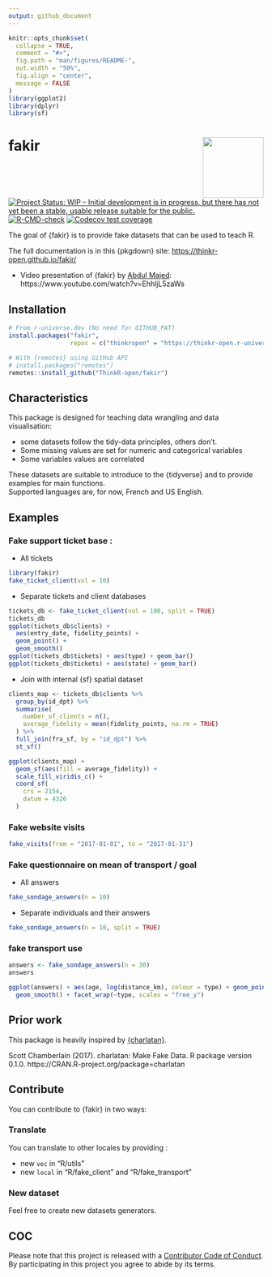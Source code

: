 ```yaml
---
output: github_document
---
```


<!-- README.md is generated from README.Rmd. Please edit that file -->

```r
knitr::opts_chunk$set(
  collapse = TRUE,
  comment = "#>",
  fig.path = "man/figures/README-",
  out.width = "50%",
  fig.align = "center",
  message = FALSE
)
library(ggplot2)
library(dplyr)
library(sf)
```

# fakir <img src="man/figures/logo.png" align="right" alt="" width="120" />

<!-- badges: start -->
[![Project Status: WIP – Initial development is in progress, but there has not yet been a stable, usable release suitable for the public.](http://www.repostatus.org/badges/latest/wip.svg)](http://www.repostatus.org/#wip)
[![R-CMD-check](https://github.com/ThinkR-open/fakir/workflows/R-CMD-check/badge.svg)](https://github.com/ThinkR-open/fakir/actions)
[![Codecov test coverage](https://codecov.io/gh/ThinkR-open/fakir/branch/master/graph/badge.svg)](https://codecov.io/gh/ThinkR-open/fakir?branch=master)
<!-- badges: end -->

The goal of {fakir} is to provide fake datasets that can be used to teach R.  

The full documentation is in this {pkgdown} site: <https://thinkr-open.github.io/fakir/>

- Video presentation of {fakir} by [Abdul Majed](https://twitter.com/1littlecoder): https://www.youtube.com/watch?v=EhhljL5zaWs

## Installation

```r
# From r-universe.dev (No need for GITHUB_PAT)
install.packages("fakir", 
                 repos = c("thinkropen" = "https://thinkr-open.r-universe.dev"))

# With {remotes} using GitHub API
# install.packages("remotes")
remotes::install_github("ThinkR-open/fakir")
```


## Characteristics

This package is designed for teaching data wrangling and data visualisation:

- some datasets follow the tidy-data principles, others don't. 
- Some missing values are set for numeric and categorical variables
- Some variables values are correlated

These datasets are suitable to introduce to the {tidyverse} and to provide examples for main functions.  
Supported languages are, for now, French and US English.

## Examples

### Fake support ticket base : 

- All tickets
```r
library(fakir)
fake_ticket_client(vol = 10)
```

- Separate tickets and client databases
```r
tickets_db <- fake_ticket_client(vol = 100, split = TRUE)
tickets_db
ggplot(tickets_db$clients) +
  aes(entry_date, fidelity_points) +
  geom_point() +
  geom_smooth()
ggplot(tickets_db$tickets) + aes(type) + geom_bar()
ggplot(tickets_db$tickets) + aes(state) + geom_bar()
```

- Join with internal {sf} spatial dataset
```r
clients_map <- tickets_db$clients %>% 
  group_by(id_dpt) %>% 
  summarise(
    number_of_clients = n(),
    average_fidelity = mean(fidelity_points, na.rm = TRUE)
  ) %>% 
  full_join(fra_sf, by = "id_dpt") %>% 
  st_sf()

ggplot(clients_map) +
  geom_sf(aes(fill = average_fidelity)) +
  scale_fill_viridis_c() +
  coord_sf(
    crs = 2154,
    datum = 4326
  )
```



### Fake website visits

```r
fake_visits(from = "2017-01-01", to = "2017-01-31")
```

### Fake questionnaire on mean of transport / goal

- All answers

```r
fake_sondage_answers(n = 10)
```

- Separate individuals and their answers
```r
fake_sondage_answers(n = 10, split = TRUE)
```

### fake transport use

```r
answers <- fake_sondage_answers(n = 30)
answers

ggplot(answers) + aes(age, log(distance_km), colour = type) + geom_point() +
  geom_smooth() + facet_wrap(~type, scales = "free_y")
```

## Prior work 

This package is heavily inspired by [{charlatan}](https://github.com/ropensci/charlatan). 

Scott Chamberlain (2017). charlatan: Make Fake Data. R package version 0.1.0.
https://CRAN.R-project.org/package=charlatan

## Contribute 

You can contribute to {fakir} in two ways: 

### Translate 

You can translate to other locales by providing : 

+ new `vec` in "R/utils"
+ new `local` in "R/fake_client" and "R/fake_transport"

### New dataset

Feel free to create new datasets generators.

## COC

Please note that this project is released with a [Contributor Code of Conduct](CODE_OF_CONDUCT.md).
By participating in this project you agree to abide by its terms.
